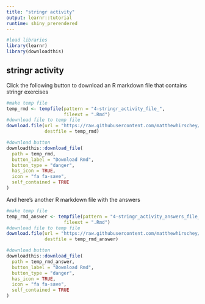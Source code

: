```yaml
---
title: "stringr activity"
output: learnr::tutorial
runtime: shiny_prerendered
---
```

```r
#load libraries
library(learnr)
library(downloadthis)
```

## stringr activity  
  
Click the following button to download an R markdown file that contains stringr exercises

```r
#make temp file
temp_rmd <- tempfile(pattern = "4-stringr_activity_file_", 
                     fileext = ".Rmd")
#download file to temp file
download.file(url = "https://raw.githubusercontent.com/matthewhirschey/tidybiology.org/main/code/4-objects/stringr_activity.Rmd", 
              destfile = temp_rmd)

#download button
downloadthis::download_file(
  path = temp_rmd,
  button_label = "Download Rmd",
  button_type = "danger",
  has_icon = TRUE,
  icon = "fa fa-save",
  self_contained = TRUE
)
```

And here's another R markdown file with the answers  

```r
#make temp file
temp_rmd_answer <- tempfile(pattern = "4-stringr_activity_answers_file_", 
                     fileext = ".Rmd")
#download file to temp file
download.file(url = "https://raw.githubusercontent.com/matthewhirschey/tidybiology.org/main/code/4-objects/stringr_activity_answers.Rmd", 
              destfile = temp_rmd_answer)

#download button
downloadthis::download_file(
  path = temp_rmd_answer,
  button_label = "Download Rmd",
  button_type = "danger",
  has_icon = TRUE,
  icon = "fa fa-save",
  self_contained = TRUE
)
```
